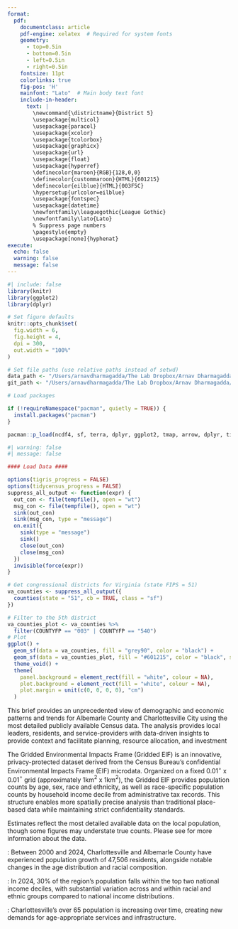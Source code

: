 ```yaml
---
format:
  pdf:
    documentclass: article
    pdf-engine: xelatex  # Required for system fonts
    geometry:
      - top=0.5in
      - bottom=0.5in
      - left=0.5in
      - right=0.5in
    fontsize: 11pt
    colorlinks: true
    fig-pos: 'H'
    mainfont: "Lato"  # Main body text font
    include-in-header:
      text: |
        \newcommand{\districtname}{District 5}
        \usepackage{multicol}
        \usepackage{paracol}
        \usepackage{xcolor}
        \usepackage{tcolorbox}
        \usepackage{graphicx}
        \usepackage{url}
        \usepackage{float}
        \usepackage{hyperref}
        \definecolor{maroon}{RGB}{128,0,0}
        \definecolor{custommaroon}{HTML}{601215}
        \definecolor{eilblue}{HTML}{003F5C}
        \hypersetup{urlcolor=eilblue}
        \usepackage{fontspec}
        \usepackage{datetime}
        \newfontfamily\leaguegothic{League Gothic}
        \newfontfamily\lato{Lato}
        % Suppress page numbers
        \pagestyle{empty}
        \usepackage[none]{hyphenat}
execute:
  echo: false
  warning: false
  message: false
---
```


<!-- Header Logo App -->
```{=latex}
\begin{figure}[H]
\centering
\includegraphics[width=\textwidth]{brief_title_logo.png}
\end{figure}
```

<!-- Location Box -->
```{=latex}
\begin{tcolorbox}[
  colback=white,
  colframe=custommaroon,
  width=\textwidth,
  arc=0mm,
  boxrule=2pt,
  left=10pt,
  right=10pt,
  top=8pt,
  bottom=8pt
]
\centering
{\leaguegothic\textcolor{custommaroon}{\textbf{\Huge CHARLOTTESVILLE CITY \& ALBEMARLE COUNTY}}}
\end{tcolorbox}
```

\vspace{0.3cm}

```r
#| include: false
library(knitr)
library(ggplot2)
library(dplyr)

# Set figure defaults
knitr::opts_chunk$set(
  fig.width = 6,
  fig.height = 4,
  dpi = 300,
  out.width = "100%"
)

# Set file paths (use relative paths instead of setwd)
data_path <- "/Users/arnavdharmagadda/The Lab Dropbox/Arnav Dharmagadda/gridded_eif_data/"
git_path <- "/Users/arnavdharmagadda/The Lab Dropbox/Arnav Dharmagadda/GitHub/"

# Load packages

if (!requireNamespace("pacman", quietly = TRUE)) {
  install.packages("pacman")
}

pacman::p_load(ncdf4, sf, terra, dplyr, ggplot2, tmap, arrow, dplyr, tidyr, scales, haven, stringr, purrr, tigris)

```

```{=latex}
\setlength{\columnsep}{20pt}
\columnratio{0.6}
\begin{paracol}{2}
```

<!-- LEFT COLUMN -->

```r
#| warning: false
#| message: false

#### Load Data ####

options(tigris_progress = FALSE)
options(tidycensus_progress = FALSE)
suppress_all_output <- function(expr) {
  out_con <- file(tempfile(), open = "wt")
  msg_con <- file(tempfile(), open = "wt")
  sink(out_con)
  sink(msg_con, type = "message")
  on.exit({
    sink(type = "message")
    sink()
    close(out_con)
    close(msg_con)
  })
  invisible(force(expr))
}

# Get congressional districts for Virginia (state FIPS = 51)
va_counties <- suppress_all_output({
  counties(state = "51", cb = TRUE, class = "sf")
})

# Filter to the 5th district
va_counties_plot <- va_counties %>%
  filter(COUNTYFP == "003" | COUNTYFP == "540") 
# Plot
ggplot() +
  geom_sf(data = va_counties, fill = "grey90", color = "black") +
  geom_sf(data = va_counties_plot, fill = "#601215", color = "black", size = 0.6) +
  theme_void() +
  theme(
    panel.background = element_rect(fill = "white", colour = NA),
    plot.background = element_rect(fill = "white", colour = NA),
    plot.margin = unit(c(0, 0, 0, 0), "cm")
  )
```

\begin{center}
\lato\textcolor{black}{\footnotesize\textbf{Map of Charlottesville \& Albemarle County}}
\end{center}

\vspace{0.25em}

\lato\textcolor{custommaroon}{\large\textbf{About This Analysis}}

\lato This brief provides an unprecedented view of demographic and economic patterns and trends for Albemarle County and Charlottesville City using the  most detailed publicly available Census data. The analysis provides local leaders, residents, and service-providers with data-driven insights to provide context and facilitate planning, resource allocation, and investment

\vspace{1em}

\lato\textcolor{custommaroon}{\large\textbf{Data Source}}

\lato The Gridded Environmental Impacts Frame (Gridded EIF) is an innovative, privacy-protected dataset derived from the Census Bureau's confidential Environmental Impacts Frame (EIF) microdata. Organized on a fixed 0.01$^{\circ}$ x 0.01$^{\circ}$ grid (approximately 1km$^\text{2}$ x 1km$^\text{2}$), the Gridded EIF provides population counts by age, sex, race and ethnicity, as well as race-specific population counts by household income decile from administrative tax records. This structure enables more spatially precise analysis than traditional place-based data while maintaining strict confidentiality standards.


```{=latex}
\definecolor{customurl}{HTML}{003F5C}
\hypersetup{urlcolor=customurl}
```

Estimates reflect the most detailed available data on the local population, though some figures may understate true counts. Please see \href{https://www.census.gov/data/experimental-data-products/gridded-eif.html}{here} for more information about the data. 


```{=latex}
\switchcolumn
```

<!-- RIGHT COLUMN -->

\lato\textcolor{custommaroon}{\large\textbf{Key Findings}}

\lato \textbf{Population Growth \& Demographics}: Between 2000 and 2024, Charlottesville and Albemarle County have experienced population growth of 47,506 residents, alongside notable changes in the age distribution and racial composition.

\vspace{0.5em}

\lato \textbf{Income Distribution}: In 2024, 30% of the region's population falls within 
the top two national income deciles, with substantial variation across and 
within racial and ethnic groups compared to national income distributions.

\vspace{0.5em}

\lato \textbf{Aging Population}: Charlottesville's over 65 population is increasing over time, creating new demands for age-appropriate services and infrastructure.

\vspace{0.5em}

```{=latex}
\begin{tcolorbox}[
  colback=custommaroon,
  colframe=custommaroon,
  boxrule=0pt,
  arc=0pt,
  left=12pt, right=12pt, top=10pt, bottom=10pt
]
{\lato\textcolor{white}{\large\textbf{About the Lab}}}

\vspace{0.5em}

{\lato\textcolor{white}{
The Environmental Inequality Lab is a nonpartisan research group that applies a rigorous, data-driven approach to understand how our environment shapes economic opportunity and well-being.
}}

\vspace{5em}

{\lato\textcolor{white}{\large\textbf{Connect with the EIL!}}}

\vspace{0.5em}

{\lato\textcolor{white}{Twitter: @en\_inequality\_lab}}

\vspace{0.25em}

{\lato\textcolor{white}{contact@environmental-inequality
-lab.org}}

\vspace{1em}

\end{tcolorbox}
```

```{=latex}
\end{paracol}
```

```{=latex}
\vfill
\hrule
\vspace{0.2cm}
\footnotesize
\textit{This brief was generated on \today~\currenttime.}
```
